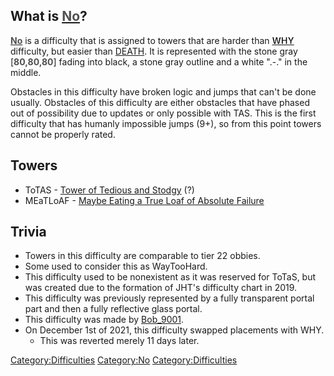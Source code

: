 {{DISPLAYTITLE:<span style="color:#505050">'''No'''</span>}}
{{NewDifficultyInfobox|image1=<gallery>
File:No.png|Current
File:Old No.webp|Old
File:No-0.png|Oldest
</gallery>|previous=[[WHY|<span style="color:#000000;-webkit-text-stroke-color:white;-webkit-text-stroke-width:0.5px;">'''WHY'''</span>]]|next=[[DEATH]]|rating=18}}
[[Category:Difficulties]]
==What is '''[[No|<span style="color:#505050">'''No'''</span>]]'''?==
'''[[No|<span style="color:#505050">'''No'''</span>]]''' is a difficulty that is assigned to towers that are harder than [[WHY|<span style="color:#000000;-webkit-text-stroke-color:white;-webkit-text-stroke-width:0.5px;">'''WHY'''</span>]] difficulty, but easier than [[DEATH]]. It is represented with the stone gray [<span style="color:#505050">'''80,80,80'''</span>] fading into black, a stone gray outline and a white ".-." in the middle.  

Obstacles in this difficulty have broken logic and jumps that can't be done usually. Obstacles of this difficulty are either obstacles that have phased out of possibility due to updates or only possible with TAS. This is the first difficulty that has humanly impossible jumps (9+), so from this point towers cannot be properly rated. 

==Towers==
*ToTAS - [[Tower of Tedious and Stodgy]] (?)
*MEaTLoAF - [[Maybe Eating a True Loaf of Absolute Failure]] 
==Trivia==
*Towers in this difficulty are comparable to tier 22 obbies.
*Some used to consider this as WayTooHard.
*This difficulty used to be nonexistent as it was reserved for ToTaS, but was created due to the formation of JHT's difficulty chart in 2019. 
*This difficulty was previously represented by a fully transparent portal part and then a fully reflective glass portal.
*This difficulty was made by [https://roblox.com/users/1710070/profile Bob_9001].
*On December 1st of 2021, this difficulty swapped placements with WHY.
**This was reverted merely 11 days later.

[[Category:No]]
[[Category:Difficulties]]